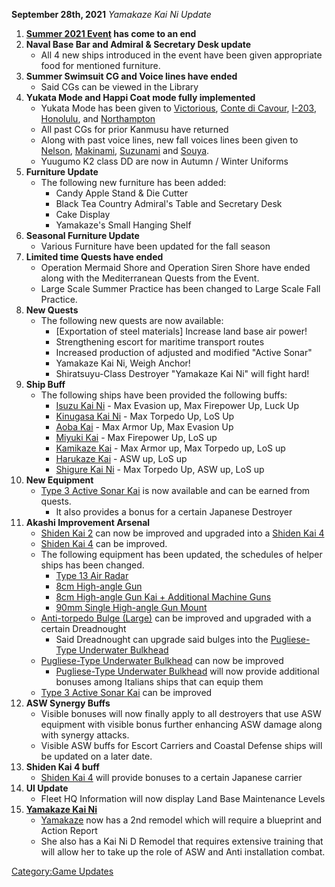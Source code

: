 '''September 28th, 2021''' ''Yamakaze Kai Ni Update''

#'''[[Summer 2021 Event]] has come to an end'''
#'''Naval Base Bar and Admiral & Secretary Desk update'''
#* All 4 new ships introduced in the event have been given appropriate food for mentioned furniture.
#'''Summer Swimsuit CG and Voice lines have ended'''
#* Said CGs can be viewed in the Library
#'''Yukata Mode and Happi Coat mode fully implemented'''
#* Yukata Mode has been given to [[Victorious]], [[Conte di Cavour]], [[I-203]], [[Honolulu]], and [[Northampton]]
#* All past CGs for prior Kanmusu have returned
#* Along with past voice lines, new fall voices lines been given to [[Nelson]], [[Makinami]], [[Suzunami]] and [[Souya]].
#* Yuugumo K2 class DD are now in Autumn / Winter Uniforms
#'''Furniture Update'''
#* The following new furniture has been added:
#** Candy Apple Stand & Die Cutter
#** Black Tea Country Admiral's Table and Secretary Desk
#** Cake Display
#** Yamakaze's Small Hanging Shelf
# '''Seasonal Furniture Update'''
#* Various Furniture have been updated for the fall season
#'''Limited time Quests have ended'''
#* Operation Mermaid Shore and Operation Siren Shore have ended along with the Mediterranean Quests from the Event.
#* Large Scale Summer Practice has been changed to Large Scale Fall Practice.
#'''New Quests'''
#* The following new quests are now available:
#** [Exportation of steel materials] Increase land base air power!
#** Strengthening escort for maritime transport routes
#** Increased production of adjusted and modified "Active Sonar"
#** Yamakaze Kai Ni, Weigh Anchor!
#** Shiratsuyu-Class Destroyer "Yamakaze Kai Ni" will fight hard!
#'''Ship Buff'''
#* The following ships have been provided the following buffs:
#** [[Isuzu Kai Ni]] - Max Evasion up, Max Firepower Up, Luck Up
#** [[Kinugasa Kai Ni]] - Max Torpedo Up, LoS Up
#** [[Aoba Kai]] - Max Armor Up, Max Evasion Up
#** [[Miyuki Kai]] - Max Firepower Up, LoS up
#** [[Kamikaze Kai]] - Max Armor up, Max Torpedo up, LoS up
#** [[Harukaze Kai]] - ASW up, LoS up
#** [[Shigure Kai Ni]] - Max Torpedo Up, ASW up, LoS up
#'''New Equipment'''
#* [[Type 3 Active Sonar Kai]] is now available and can be earned from quests.
#** It also provides a bonus for a certain Japanese Destroyer
#'''Akashi Improvement Arsenal'''
#* [[Shiden Kai 2]] can now be improved and upgraded into a [[Shiden Kai 4]]
#* [[Shiden Kai 4]] can be improved.
#* The following equipment has been updated, the schedules of helper ships has been changed.
#** [[Type 13 Air Radar]]
#** [[8cm High-angle Gun]]
#** [[8cm High-angle Gun Kai + Additional Machine Guns]]
#** [[90mm Single High-angle Gun Mount]]
#* [[Anti-torpedo Bulge (Large)]] can be improved and upgraded with a certain Dreadnought
#** Said Dreadnought can upgrade said bulges into the [[Pugliese-Type Underwater Bulkhead]]
#* [[Pugliese-Type Underwater Bulkhead]] can now be improved
#** [[Pugliese-Type Underwater Bulkhead]] will now provide additional bonuses among Italians ships that can equip them
#* [[Type 3 Active Sonar Kai]] can be improved
#'''ASW Synergy Buffs'''
#* Visible bonuses will now finally apply to all destroyers that use ASW equipment with visible bonus further enhancing ASW damage along with synergy attacks.
#* Visible ASW buffs for Escort Carriers and Coastal Defense ships will be updated on a later date.
#'''Shiden Kai 4 buff'''
#*[[Shiden Kai 4]] will provide bonuses to a certain Japanese carrier
#'''UI Update'''
#* Fleet HQ Information will now display Land Base Maintenance Levels
#'''[[Yamakaze Kai Ni]]'''
#* [[Yamakaze]] now has a 2nd remodel which will require a blueprint and Action Report
#* She also has a Kai Ni D Remodel that requires extensive training that will allow her to take up the role of ASW and Anti installation combat.
[[Category:Game Updates]]